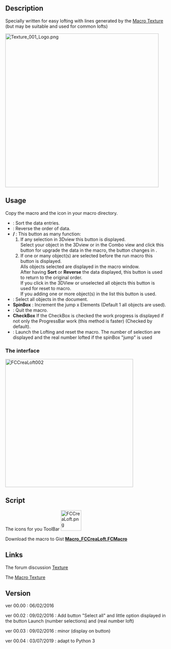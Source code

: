 <languages/>
<translate>

<!--T:1-->
{{Macro
|Name=Macro Loft
|Icon=FCCreaLoft.png
|Description=Creates a loft with wires selected. Specially written for easy lofting with lines generated by the [https://www.freecadweb.org/wiki/Macro_Texture Macro Texture] (but may be suitable and used for common lofts)
|Author=Mario52
|Version=00.04
|Date=2019-07-03
|Download=[https://wiki.freecad.org/images/2/29/FCCreaLoft.png ToolBar Icon]
|SeeAlso=[[Macro_Texture|Macro Texture]]
|FCVersion=All
}}

==Description== <!--T:2-->

<!--T:18-->
Specially written for easy lofting with lines generated by the [[Macro_Texture|Macro Texture]] (but may be suitable and used for common lofts)<br />

</translate>
{{Codeextralink|https://gist.githubusercontent.com/mario52a/c477f892233d6abe02df5e97af828ff4/raw/d633193c577e8257ef458b8c1824d1047c3c6613/Macro_FCCreaLoft.FCMacro}}
<translate>

</translate>
[[File:Texture_001_Logo.png|480px]]
<translate>
<!--T:3-->
{{Caption|Texture_001_Logo}}

==Usage== <!--T:4-->

<!--T:19-->
Copy the macro and the icon in your macro directory.

<!--T:5-->
* '''{{KEY|Sort}}''' : Sort the data entries.
* '''{{KEY|Reverse}}''' : Reverse the order of data. 
* '''{{KEY|Reset}} / {{KEY|Upgrade}}''': This button as many function:
*#If any selection in 3Dview this button {{KEY|Upgrade}} is displayed.<br />Select your object in the 3Dview or in the Combo view and click this button for upgrade the data in the macro, the button changes in {{KEY|Reset}}.
*#If one or many object(s) are selected before the run macro this button {{KEY|Reset}} is displayed.<br />Alls objects selected are displayed in the macro window.<br />After having '''Sort''' or '''Reverse''' the data displayed, this button {{KEY|Reset}} is used to return to the original order.<br />If you click in the 3DView or unselected all objects this button is used for reset to macro.<br />If you adding one or more object(s) in the list this button is used.
* '''{{KEY|Select all}}''' : Select all objects in the document.
* '''SpinBox''' : Increment the jump x Elements (Default 1 all objects are used).
* '''{{KEY|Quit}}''' : Quit the macro.
* '''CheckBox''' If the CheckBox is checked the work progress is displayed if not only the ProgressBar work (this method is faster) (Checked by default).
* '''{{KEY|Launch the Lofting}}''' : Launch the Lofting and reset the macro. The number of selection are displayed and the real number lofted if the spinBox "jump" is used
</translate>
<translate>

===The interface=== <!--T:6-->

<!--T:7-->
[[File:Macro FCCreaLoft 01.png|400px|left|FCCreaLoft002]]
</translate>
{{clear}}
<translate>

==Script== <!--T:8-->

<!--T:9-->
The icons for you ToolBar [[Image:FCCreaLoft.png|64px]]

<!--T:16-->
Download the macro to Gist [https://gist.github.com/mario52a/c477f892233d6abe02df5e97af828ff4 '''Macro_FCCreaLoft.FCMacro''']

==Links== <!--T:10-->

<!--T:11-->
The forum discussion [http://forum.freecadweb.org/viewtopic.php?f=24&t=5893&start=10 Texture]

<!--T:12-->
The [[Macro_Texture|Macro Texture]]
</translate>
<translate>

==Version== <!--T:13-->

<!--T:20-->
ver 00.00 : 06/02/2016

<!--T:14-->
ver 00.02 : 09/02/2016 : Add button "Select all" and little option displayed in the button Launch (number selections) and (real number loft)

<!--T:15-->
ver 00.03 : 09/02/2016 : minor (display on button)

<!--T:17-->
ver 00.04 : 03/07/2019 : adapt to Python 3


</translate>
